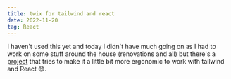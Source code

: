 ```yaml
---
title: twix for tailwind and react
date: 2022-11-20
tag: React
---
```


I haven't used this yet and today I didn't have much going on as I had to work
on some stuff around the house (renovations and all) but there's a
[project](https://github.com/Idered/twix) that tries to make it a little bit
more ergonomic to work with tailwind and React 😊.
